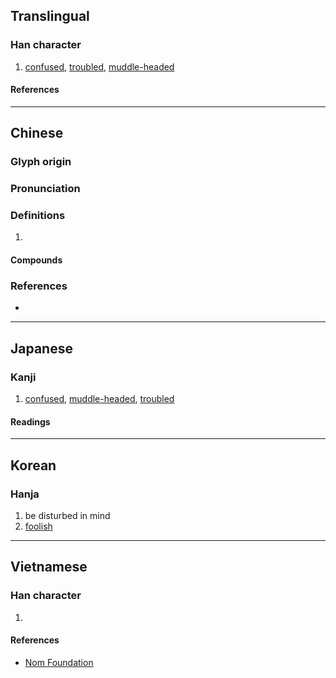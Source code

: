 {{also|愦}}
{{character info/new}}
==Translingual==

===Han character===
{{Han char|rn=61|rad=心|as=12|sn=15|four=95086|canj=PLMC|ids=⿰忄貴}}

# [[confused]], [[troubled]], [[muddle-headed]]

====References====
{{Han ref|kx=0402.170|dkj=11211|dj=0742.200|hdz=42354.070|uh=6192}}

----

==Chinese==
{{zh-forms|s=愦}}

===Glyph origin===
{{Han etym}}

===Pronunciation===
{{zh-pron
|m=kuì
|c=kui2,kui3
|mc=y
|oc=y
|cat=
}}

===Definitions===
{{zh-hanzi}}

# {{rfdef|zh}}

====Compounds====
{{zh-der|憒亂|憒眊|憒憒|懵憒|消愁釋憒}}

===References===
* {{R:yue:mfccd}}

----

==Japanese==

===Kanji===
{{ja-kanji|grade=|rs=心12}}

# [[confused]], [[muddle-headed]], [[troubled]]

====Readings====
{{rfv-etym|ja}}
{{ja-readings
|goon=け<け<くゑ
|kanon=かい<くわい<!--
|kanyoon=がい<ぐわい
-->|kun=みだ-れる
}}

----

==Korean==

===Hanja===
{{ko-hanja|궤}}

# be disturbed in mind
# [[foolish]]

----

==Vietnamese==

===Han character===
{{vi-readings|rs=心12|reading=hội}}

# {{rfdef|vi|sort=心12}}

====References====
* [http://nomfoundation.org/common/nom_details.php?codepoint=6192 Nom Foundation]